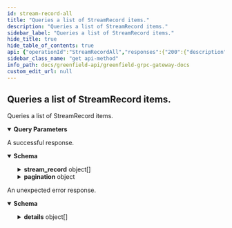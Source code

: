 ```yaml
---
id: stream-record-all
title: "Queries a list of StreamRecord items."
description: "Queries a list of StreamRecord items."
sidebar_label: "Queries a list of StreamRecord items."
hide_title: true
hide_table_of_contents: true
api: {"operationId":"StreamRecordAll","responses":{"200":{"description":"A successful response.","content":{"*/*":{"schema":{"type":"object","properties":{"stream_record":{"type":"array","items":{"type":"object","properties":{"account":{"type":"string","title":"account address"},"crud_timestamp":{"type":"string","format":"int64","title":"latest update timestamp of the stream record"},"netflow_rate":{"type":"string","description":"The per-second rate that an account's balance is changing.\nIt is the sum of the account's inbound and outbound flow rates."},"static_balance":{"type":"string","description":"The balance of the stream account at the latest CRUD timestamp."},"buffer_balance":{"type":"string","title":"reserved balance of the stream account\nIf the netflow rate is negative, the reserved balance is `netflow_rate * reserve_time`"},"lock_balance":{"type":"string","title":"the locked balance of the stream account after it puts a new object and before the object is sealed"},"status":{"title":"the status of the stream account","type":"string","enum":["STREAM_ACCOUNT_STATUS_ACTIVE","STREAM_ACCOUNT_STATUS_FROZEN"],"default":"STREAM_ACCOUNT_STATUS_ACTIVE","description":"- STREAM_ACCOUNT_STATUS_ACTIVE: STREAM_ACCOUNT_STATUS_ACTIVE defines the active status of a stream account.\n - STREAM_ACCOUNT_STATUS_FROZEN: STREAM_ACCOUNT_STATUS_FROZEN defines the frozen status of a stream account.\nA frozen stream account cannot be used as payment address for buckets.\nIt can be unfrozen by depositing more BNB to the stream account."},"settle_timestamp":{"type":"string","format":"int64","title":"the unix timestamp when the stream account will be settled"},"out_flows":{"type":"array","items":{"type":"object","properties":{"to_address":{"type":"string","title":"stream account address who receives the flow, usually SP(service provider)"},"rate":{"type":"string","title":"flow rate"}},"title":"OutFlow defines the accumulative outflow stream rate in BNB\nfrom a stream account to a Storage Provider"},"title":"the accumulated outflow rates of the stream account"}},"title":"Stream Payment Record of a stream account"}},"pagination":{"type":"object","properties":{"next_key":{"type":"string","format":"byte","description":"next_key is the key to be passed to PageRequest.key to\nquery the next page most efficiently. It will be empty if\nthere are no more results."},"total":{"type":"string","format":"uint64","title":"total is total number of results available if PageRequest.count_total\nwas set, its value is undefined otherwise"}},"description":"PageResponse is to be embedded in gRPC response messages where the\ncorresponding request message has used PageRequest.\n\n message SomeResponse {\n         repeated Bar results = 1;\n         PageResponse page = 2;\n }"}}}}}},"default":{"description":"An unexpected error response.","content":{"*/*":{"schema":{"type":"object","properties":{"error":{"type":"string"},"code":{"type":"integer","format":"int32"},"message":{"type":"string"},"details":{"type":"array","items":{"type":"object","properties":{"type_url":{"type":"string"},"value":{"type":"string","format":"byte"}}}}}}}}}},"parameters":[{"name":"pagination.key","description":"key is a value returned in PageResponse.next_key to begin\nquerying the next page most efficiently. Only one of offset or key\nshould be set.","in":"query","required":false,"schema":{"type":"string","format":"byte"}},{"name":"pagination.offset","description":"offset is a numeric offset that can be used when key is unavailable.\nIt is less efficient than using key. Only one of offset or key should\nbe set.","in":"query","required":false,"schema":{"type":"string","format":"uint64"}},{"name":"pagination.limit","description":"limit is the total number of results to be returned in the result page.\nIf left empty it will default to a value to be set by each app.","in":"query","required":false,"schema":{"type":"string","format":"uint64"}},{"name":"pagination.count_total","description":"count_total is set to true  to indicate that the result set should include\na count of the total number of items available for pagination in UIs.\ncount_total is only respected when offset is used. It is ignored when key\nis set.","in":"query","required":false,"schema":{"type":"boolean"}},{"name":"pagination.reverse","description":"reverse is set to true if results are to be returned in the descending order.\n\nSince: cosmos-sdk 0.43","in":"query","required":false,"schema":{"type":"boolean"}}],"tags":["Query"],"description":"Queries a list of StreamRecord items.","method":"get","path":"/greenfield/payment/stream_record","servers":[{"url":"https://gnfd-testnet-fullnode-tendermint-us.bnbchain.org"}],"info":{"title":"Greenfield - gRPC Gateway docs","description":"A REST interface for state queries","version":"1.0.0"},"postman":{"name":"Queries a list of StreamRecord items.","description":{"type":"text/plain"},"url":{"path":["greenfield","payment","stream_record"],"host":["{{baseUrl}}"],"query":[{"disabled":false,"description":{"content":"key is a value returned in PageResponse.next_key to begin\nquerying the next page most efficiently. Only one of offset or key\nshould be set.","type":"text/plain"},"key":"pagination.key","value":""},{"disabled":false,"description":{"content":"offset is a numeric offset that can be used when key is unavailable.\nIt is less efficient than using key. Only one of offset or key should\nbe set.","type":"text/plain"},"key":"pagination.offset","value":""},{"disabled":false,"description":{"content":"limit is the total number of results to be returned in the result page.\nIf left empty it will default to a value to be set by each app.","type":"text/plain"},"key":"pagination.limit","value":""},{"disabled":false,"description":{"content":"count_total is set to true  to indicate that the result set should include\na count of the total number of items available for pagination in UIs.\ncount_total is only respected when offset is used. It is ignored when key\nis set.","type":"text/plain"},"key":"pagination.count_total","value":""},{"disabled":false,"description":{"content":"reverse is set to true if results are to be returned in the descending order.\n\nSince: cosmos-sdk 0.43","type":"text/plain"},"key":"pagination.reverse","value":""}],"variable":[]},"header":[{"key":"Accept","value":"*/*"}],"method":"GET"}}
sidebar_class_name: "get api-method"
info_path: docs/greenfield-api/greenfield-grpc-gateway-docs
custom_edit_url: null
---
```



## Queries a list of StreamRecord items.



Queries a list of StreamRecord items.

<details style={{"marginBottom":"1rem"}} data-collapsed={false} open={true}><summary style={{}}><strong>Query Parameters</strong></summary><div><ul><ParamsItem className={"paramsItem"} param={{"name":"pagination.key","description":"key is a value returned in PageResponse.next_key to begin\nquerying the next page most efficiently. Only one of offset or key\nshould be set.","in":"query","required":false,"schema":{"type":"string","format":"byte"}}}></ParamsItem><ParamsItem className={"paramsItem"} param={{"name":"pagination.offset","description":"offset is a numeric offset that can be used when key is unavailable.\nIt is less efficient than using key. Only one of offset or key should\nbe set.","in":"query","required":false,"schema":{"type":"string","format":"uint64"}}}></ParamsItem><ParamsItem className={"paramsItem"} param={{"name":"pagination.limit","description":"limit is the total number of results to be returned in the result page.\nIf left empty it will default to a value to be set by each app.","in":"query","required":false,"schema":{"type":"string","format":"uint64"}}}></ParamsItem><ParamsItem className={"paramsItem"} param={{"name":"pagination.count_total","description":"count_total is set to true  to indicate that the result set should include\na count of the total number of items available for pagination in UIs.\ncount_total is only respected when offset is used. It is ignored when key\nis set.","in":"query","required":false,"schema":{"type":"boolean"}}}></ParamsItem><ParamsItem className={"paramsItem"} param={{"name":"pagination.reverse","description":"reverse is set to true if results are to be returned in the descending order.\n\nSince: cosmos-sdk 0.43","in":"query","required":false,"schema":{"type":"boolean"}}}></ParamsItem></ul></div></details><div><ApiTabs><TabItem label={"200"} value={"200"}><div>

A successful response.

</div><div><MimeTabs schemaType={"response"}><TabItem label={"*/*"} value={"*/*"}><SchemaTabs><TabItem label={"Schema"} value={"Schema"}><details style={{}} data-collapsed={false} open={true}><summary style={{"textAlign":"left"}}><strong>Schema</strong></summary><div style={{"textAlign":"left","marginLeft":"1rem"}}></div><ul style={{"marginLeft":"1rem"}}><SchemaItem collapsible={true} className={"schemaItem"}><details style={{}}><summary style={{}}><strong>stream_record</strong><span style={{"opacity":"0.6"}}> object[]</span></summary><div style={{"marginLeft":"1rem"}}><li><div style={{"fontSize":"var(--ifm-code-font-size)","opacity":"0.6","marginLeft":"-.5rem","paddingBottom":".5rem"}}>Array [</div></li><SchemaItem collapsible={false} name={"account"} required={false} schemaName={"account address"} qualifierMessage={undefined} schema={{"type":"string","title":"account address"}}></SchemaItem><SchemaItem collapsible={false} name={"crud_timestamp"} required={false} schemaName={"int64"} qualifierMessage={undefined} schema={{"type":"string","format":"int64","title":"latest update timestamp of the stream record"}}></SchemaItem><SchemaItem collapsible={false} name={"netflow_rate"} required={false} schemaName={"string"} qualifierMessage={undefined} schema={{"type":"string","description":"The per-second rate that an account's balance is changing.\nIt is the sum of the account's inbound and outbound flow rates."}}></SchemaItem><SchemaItem collapsible={false} name={"static_balance"} required={false} schemaName={"string"} qualifierMessage={undefined} schema={{"type":"string","description":"The balance of the stream account at the latest CRUD timestamp."}}></SchemaItem><SchemaItem collapsible={false} name={"buffer_balance"} required={false} schemaName={"reserved balance of the stream account\nIf the netflow rate is negative, the reserved balance is `netflow_rate * reserve_time`"} qualifierMessage={undefined} schema={{"type":"string","title":"reserved balance of the stream account\nIf the netflow rate is negative, the reserved balance is `netflow_rate * reserve_time`"}}></SchemaItem><SchemaItem collapsible={false} name={"lock_balance"} required={false} schemaName={"the locked balance of the stream account after it puts a new object and before the object is sealed"} qualifierMessage={undefined} schema={{"type":"string","title":"the locked balance of the stream account after it puts a new object and before the object is sealed"}}></SchemaItem><SchemaItem collapsible={false} name={"status"} required={false} schemaName={"the status of the stream account"} qualifierMessage={"**Possible values:** [`STREAM_ACCOUNT_STATUS_ACTIVE`, `STREAM_ACCOUNT_STATUS_FROZEN`]"} schema={{"title":"the status of the stream account","type":"string","enum":["STREAM_ACCOUNT_STATUS_ACTIVE","STREAM_ACCOUNT_STATUS_FROZEN"],"default":"STREAM_ACCOUNT_STATUS_ACTIVE","description":"- STREAM_ACCOUNT_STATUS_ACTIVE: STREAM_ACCOUNT_STATUS_ACTIVE defines the active status of a stream account.\n - STREAM_ACCOUNT_STATUS_FROZEN: STREAM_ACCOUNT_STATUS_FROZEN defines the frozen status of a stream account.\nA frozen stream account cannot be used as payment address for buckets.\nIt can be unfrozen by depositing more BNB to the stream account."}}></SchemaItem><SchemaItem collapsible={false} name={"settle_timestamp"} required={false} schemaName={"int64"} qualifierMessage={undefined} schema={{"type":"string","format":"int64","title":"the unix timestamp when the stream account will be settled"}}></SchemaItem><SchemaItem collapsible={true} className={"schemaItem"}><details style={{}}><summary style={{}}><strong>out_flows</strong><span style={{"opacity":"0.6"}}> object[]</span></summary><div style={{"marginLeft":"1rem"}}><li><div style={{"fontSize":"var(--ifm-code-font-size)","opacity":"0.6","marginLeft":"-.5rem","paddingBottom":".5rem"}}>Array [</div></li><SchemaItem collapsible={false} name={"to_address"} required={false} schemaName={"stream account address who receives the flow, usually SP(service provider)"} qualifierMessage={undefined} schema={{"type":"string","title":"stream account address who receives the flow, usually SP(service provider)"}}></SchemaItem><SchemaItem collapsible={false} name={"rate"} required={false} schemaName={"flow rate"} qualifierMessage={undefined} schema={{"type":"string","title":"flow rate"}}></SchemaItem><li><div style={{"fontSize":"var(--ifm-code-font-size)","opacity":"0.6","marginLeft":"-.5rem"}}>]</div></li></div></details></SchemaItem><li><div style={{"fontSize":"var(--ifm-code-font-size)","opacity":"0.6","marginLeft":"-.5rem"}}>]</div></li></div></details></SchemaItem><SchemaItem collapsible={true} className={"schemaItem"}><details style={{}}><summary style={{}}><strong>pagination</strong><span style={{"opacity":"0.6"}}> object</span></summary><div style={{"marginLeft":"1rem"}}><div style={{"marginTop":".5rem","marginBottom":".5rem"}}>

PageResponse is to be embedded in gRPC response messages where the
corresponding request message has used PageRequest.

 message SomeResponse {
         repeated Bar results = 1;
         PageResponse page = 2;
 }

</div><SchemaItem collapsible={false} name={"next_key"} required={false} schemaName={"byte"} qualifierMessage={undefined} schema={{"type":"string","format":"byte","description":"next_key is the key to be passed to PageRequest.key to\nquery the next page most efficiently. It will be empty if\nthere are no more results."}}></SchemaItem><SchemaItem collapsible={false} name={"total"} required={false} schemaName={"uint64"} qualifierMessage={undefined} schema={{"type":"string","format":"uint64","title":"total is total number of results available if PageRequest.count_total\nwas set, its value is undefined otherwise"}}></SchemaItem></div></details></SchemaItem></ul></details></TabItem><TabItem label={"Example (from schema)"} value={"Example (from schema)"}><ResponseSamples responseExample={"{\n  \"stream_record\": [\n    {\n      \"account\": \"string\",\n      \"crud_timestamp\": \"string\",\n      \"netflow_rate\": \"string\",\n      \"static_balance\": \"string\",\n      \"buffer_balance\": \"string\",\n      \"lock_balance\": \"string\",\n      \"status\": \"STREAM_ACCOUNT_STATUS_ACTIVE\",\n      \"settle_timestamp\": \"string\",\n      \"out_flows\": [\n        {\n          \"to_address\": \"string\",\n          \"rate\": \"string\"\n        }\n      ]\n    }\n  ],\n  \"pagination\": {\n    \"next_key\": \"string\",\n    \"total\": \"string\"\n  }\n}"} language={"json"}></ResponseSamples></TabItem></SchemaTabs></TabItem></MimeTabs></div></TabItem><TabItem label={"default"} value={"default"}><div>

An unexpected error response.

</div><div><MimeTabs schemaType={"response"}><TabItem label={"*/*"} value={"*/*"}><SchemaTabs><TabItem label={"Schema"} value={"Schema"}><details style={{}} data-collapsed={false} open={true}><summary style={{"textAlign":"left"}}><strong>Schema</strong></summary><div style={{"textAlign":"left","marginLeft":"1rem"}}></div><ul style={{"marginLeft":"1rem"}}><SchemaItem collapsible={false} name={"error"} required={false} schemaName={"string"} qualifierMessage={undefined} schema={{"type":"string"}}></SchemaItem><SchemaItem collapsible={false} name={"code"} required={false} schemaName={"int32"} qualifierMessage={undefined} schema={{"type":"integer","format":"int32"}}></SchemaItem><SchemaItem collapsible={false} name={"message"} required={false} schemaName={"string"} qualifierMessage={undefined} schema={{"type":"string"}}></SchemaItem><SchemaItem collapsible={true} className={"schemaItem"}><details style={{}}><summary style={{}}><strong>details</strong><span style={{"opacity":"0.6"}}> object[]</span></summary><div style={{"marginLeft":"1rem"}}><li><div style={{"fontSize":"var(--ifm-code-font-size)","opacity":"0.6","marginLeft":"-.5rem","paddingBottom":".5rem"}}>Array [</div></li><SchemaItem collapsible={false} name={"type_url"} required={false} schemaName={"string"} qualifierMessage={undefined} schema={{"type":"string"}}></SchemaItem><SchemaItem collapsible={false} name={"value"} required={false} schemaName={"byte"} qualifierMessage={undefined} schema={{"type":"string","format":"byte"}}></SchemaItem><li><div style={{"fontSize":"var(--ifm-code-font-size)","opacity":"0.6","marginLeft":"-.5rem"}}>]</div></li></div></details></SchemaItem></ul></details></TabItem><TabItem label={"Example (from schema)"} value={"Example (from schema)"}><ResponseSamples responseExample={"{\n  \"error\": \"string\",\n  \"code\": 0,\n  \"message\": \"string\",\n  \"details\": [\n    {\n      \"type_url\": \"string\",\n      \"value\": \"string\"\n    }\n  ]\n}"} language={"json"}></ResponseSamples></TabItem></SchemaTabs></TabItem></MimeTabs></div></TabItem></ApiTabs></div>
      